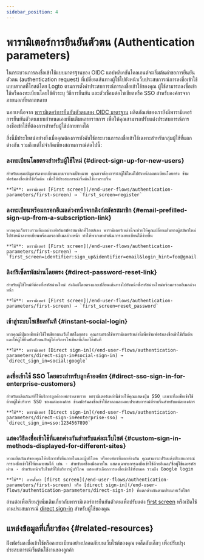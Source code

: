 ```yaml
---
sidebar_position: 4
---
```


# พารามิเตอร์การยืนยันตัวตน (Authentication parameters)

ในกระบวนการลงชื่อเข้าใช้แบบมาตรฐานของ OIDC แอปพลิเคชันไคลเอนต์จะเริ่มต้นคำขอการยืนยันตัวตน (authentication request) ที่เปลี่ยนเส้นทางผู้ใช้ไปยังหน้าเว็บประสบการณ์การลงชื่อเข้าใช้แบบสากลที่โฮสต์โดย Logto ตามการตั้งค่าประสบการณ์การลงชื่อเข้าใช้ของคุณ ผู้ใช้สามารถลงชื่อเข้าใช้หรือลงทะเบียนโดยใช้ตัวระบุ วิธีการยืนยัน และตัวเชื่อมต่อโซเชียลหรือ SSO สำหรับองค์กรจากภายนอกที่หลากหลาย

นอกเหนือจาก [พารามิเตอร์การยืนยันตัวตนของ OIDC มาตรฐาน](https://openid.net/specs/openid-connect-core-1_0.html#AuthRequest) ผลิตภัณฑ์ของเรายังมีพารามิเตอร์การยืนยันตัวตนแบบกำหนดเองเพิ่มเติมหลายรายการ เพื่อให้คุณสามารถปรับแต่งประสบการณ์การลงชื่อเข้าใช้ที่ต้องการสำหรับผู้ใช้ปลายทางได้

สิ่งนี้มีประโยชน์อย่างยิ่งเมื่อคุณต้องการบังคับใช้กระบวนการลงชื่อเข้าใช้เฉพาะสำหรับกลุ่มผู้ใช้ที่แตกต่างกัน รวมถึงแต่ไม่จำกัดเพียงสถานการณ์ต่อไปนี้:

### ลงทะเบียนโดยตรงสำหรับผู้ใช้ใหม่ \{#direct-sign-up-for-new-users}

    สำหรับแคมเปญการลงทะเบียนแบบเจาะจงเป้าหมาย คุณอาจต้องการนำผู้ใช้ใหม่ไปยังหน้าลงทะเบียนโดยตรง ข้ามฟอร์มลงชื่อเข้าใช้เริ่มต้น เพื่อให้ประสบการณ์เริ่มต้นใช้งานราบรื่น

    **ใช้**: พารามิเตอร์ [First screen](/end-user-flows/authentication-parameters/first-screen) → `first_screen=register`

### ลงทะเบียนพร้อมกรอกอีเมลล่วงหน้าจากลิงก์สมัครสมาชิก \{#email-prefilled-sign-up-from-a-subscription-link}

    หากคุณเก็บรวบรวมอีเมลผ่านฟอร์มสมัครสมาชิกที่โฮสต์เอง พารามิเตอร์เหล่านี้จะช่วยให้คุณเปลี่ยนเส้นทางผู้สมัครใหม่ไปยังหน้าลงทะเบียนพร้อมกรอกอีเมลล่วงหน้า ทำให้พวกเขาดำเนินการลงทะเบียนได้ง่ายขึ้น

    **ใช้**: พารามิเตอร์ [First screen](/end-user-flows/authentication-parameters/first-screen) → `first_screen=identifier:sign_up&identifier=email&login_hint=foo@gmail.com`

### ลิงก์รีเซ็ตรหัสผ่านโดยตรง \{#direct-password-reset-link}

    สำหรับผู้ใช้ใหม่ที่ต้องตั้งรหัสผ่านใหม่ ส่งลิงก์โดยตรงและเปลี่ยนเส้นทางไปยังหน้าตั้งรหัสผ่านใหม่พร้อมกรอกอีเมลล่วงหน้า

    **ใช้**: พารามิเตอร์ [First screen](/end-user-flows/authentication-parameters/first-screen) → `first_screen=reset_password`

### เข้าสู่ระบบโซเชียลทันที \{#instant-social-login}

    หากคุณมีปุ่มลงชื่อเข้าใช้โซเชียลบนเว็บไซต์โดยตรง คุณสามารถใช้พารามิเตอร์เหล่านี้เพื่อข้ามฟอร์มลงชื่อเข้าใช้เริ่มต้นและให้ผู้ใช้ยืนยันตัวตนกับผู้ให้บริการโซเชียลที่เลือกได้ทันที

    **ใช้**: พารามิเตอร์ [Direct sign-in](/end-user-flows/authentication-parameters/direct-sign-in#social-sign-in) → `direct_sign_in=social:google`

### ลงชื่อเข้าใช้ SSO โดยตรงสำหรับลูกค้าองค์กร \{#direct-sso-sign-in-for-enterprise-customers}

    สำหรับผลิตภัณฑ์ที่ให้บริการลูกค้าองค์กรหลายราย พารามิเตอร์เหล่านี้ช่วยให้คุณแสดงปุ่ม SSO เฉพาะที่ลงชื่อเข้าใช้ด้วยผู้ให้บริการ SSO ของแต่ละองค์กร ข้ามฟอร์มลงชื่อเข้าใช้สากลและมอบประสบการณ์ที่ราบรื่นสำหรับแต่ละองค์กร

    **ใช้**: พารามิเตอร์ [Direct sign-in](/end-user-flows/authentication-parameters/direct-sign-in#enterprise-sso) → `direct_sign_in=sso:1234567890`

### แสดงวิธีลงชื่อเข้าใช้ที่แตกต่างกันสำหรับแต่ละเว็บไซต์ \{#custom-sign-in-methods-displayed-for-different-sites}

    หากผลิตภัณฑ์ของคุณให้บริการทั้งทีมภายในและผู้บริโภค หรือองค์กรที่แตกต่างกัน คุณสามารถปรับแต่งประสบการณ์การลงชื่อเข้าใช้ให้เหมาะสมได้ เช่น - สำหรับเครื่องมือภายใน แสดงเฉพาะการลงชื่อเข้าใช้ด้วยอีเมล/ชื่อผู้ใช้และรหัสผ่าน - สำหรับหน้าเว็บไซต์ที่ให้บริการผู้บริโภค แสดงตัวเลือกการลงชื่อเข้าใช้ทั้งหมด รวมถึง Google login

    **ใช้**: การตั้งค่า [first screen](/end-user-flows/authentication-parameters/first-screen) หรือ [direct sign-in](/end-user-flows/authentication-parameters/direct-sign-in) ที่แตกต่างกันตามประเภทเว็บไซต์

อ่านต่อเพื่อเรียนรู้เพิ่มเติมเกี่ยวกับพารามิเตอร์การยืนยันตัวตนเพื่อปรับแต่ง [first screen](/end-user-flows/authentication-parameters/first-screen) หรือเปิดใช้งานประสบการณ์ [direct sign-in](/end-user-flows/authentication-parameters/direct-sign-in) สำหรับผู้ใช้ของคุณ

## แหล่งข้อมูลที่เกี่ยวข้อง \{#related-resources}

<Url href="https://blog.logto.io/embed-login-or-registration-forms-securely-on-your-site">
  ฝังฟอร์มลงชื่อเข้าใช้หรือลงทะเบียนอย่างปลอดภัยบนเว็บไซต์ของคุณ
</Url>

<Url href="https://blog.logto.io/authentication-parameters">
  เคล็ดลับเล็กๆ เพื่อปรับปรุงประสบการณ์เริ่มต้นใช้งานของลูกค้า
</Url>
